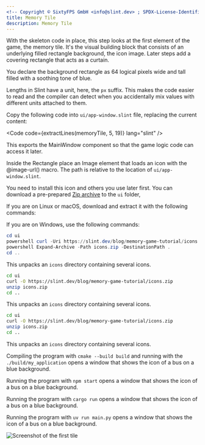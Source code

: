 ```yaml
---
<!-- Copyright © SixtyFPS GmbH <info@slint.dev> ; SPDX-License-Identifier: MIT -->
title: Memory Tile
description: Memory Tile
---
```



With the skeleton code in place, this step looks at the first element of the game, the memory tile. It's the
visual building block that consists of an underlying filled rectangle background, the icon image. Later steps add a covering rectangle that acts as a curtain.

You declare the background rectangle as 64 logical pixels wide and tall
filled with a soothing tone of blue.

Lengths in Slint have a unit, here, the `px` suffix.
This makes the code easier to read and the compiler can detect when you accidentally
mix values with different units attached to them.

Copy the following code into `ui/app-window.slint` file, replacing the current content:


<Code code={extractLines(memoryTile, 5, 19)} lang="slint" />

This exports the <span class="hljs-title">MainWindow</span> component so that the game logic code can access it later.

Inside the <span class="hljs-built_in">Rectangle</span> place an <span class="hljs-built_in">Image</span> element that
loads an icon with the <span class="hljs-built_in">@image-url()</span> macro. The path is relative to the location of `ui/app-window.slint`.

You need to install this icon and others you use later first. You can download a pre-prepared
[Zip archive](https://slint.dev/blog/memory-game-tutorial/icons.zip) to the `ui` folder,

If you are on Linux or macOS, download and extract it with the following commands:

<Tabs syncKey="dev-platform">
<TabItem label="Windows" icon="seti:windows">

If you are on Windows, use the following commands:

```powershell title="PowerShell"
cd ui
powershell curl -Uri https://slint.dev/blog/memory-game-tutorial/icons.zip -Outfile icons.zip
powershell Expand-Archive -Path icons.zip -DestinationPath .
cd ..
```
This unpacks an `icons` directory containing several icons.
</TabItem>
<TabItem label="macOS" icon="apple">
```sh title="Terminal"
cd ui
curl -O https://slint.dev/blog/memory-game-tutorial/icons.zip
unzip icons.zip
cd ..
```
This unpacks an `icons` directory containing several icons.
</TabItem>
<TabItem label="Linux" icon="linux">

```sh title="Bash"
cd ui
curl -O https://slint.dev/blog/memory-game-tutorial/icons.zip
unzip icons.zip
cd ..
```
This unpacks an `icons` directory containing several icons.
</TabItem>
</Tabs>


<Tabs syncKey="dev-language">
<TabItem label="C++">

Compiling the program with `cmake --build build` and running with the `./build/my_application` opens a window that shows the icon of a bus on a blue background.

</TabItem>
<TabItem label="NodeJS">

Running the program with `npm start` opens a window that shows the icon of a bus on a blue background.

</TabItem>
<TabItem label="Rust">

Running the program with `cargo run` opens a window that shows the icon of a bus on a blue background.

</TabItem>
<TabItem label="Python">

Running the program with `uv run main.py` opens a window that shows the icon of a bus on a blue background.

</TabItem>
</Tabs>

![Screenshot of the first tile](https://slint.dev/blog/memory-game-tutorial/memory-tile.png "Memory Tile Screenshot")

